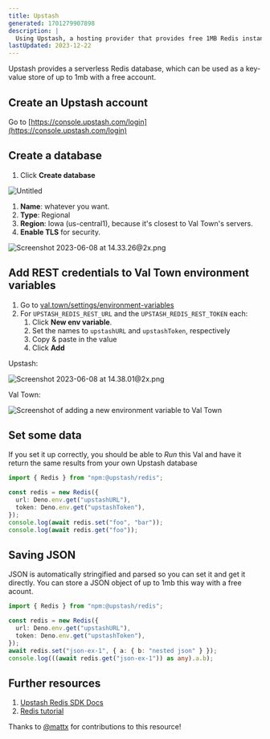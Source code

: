 ```yaml
---
title: Upstash
generated: 1701279907898
description: |
  Using Upstash, a hosting provider that provides free 1MB Redis instances.
lastUpdated: 2023-12-22
---
```



Upstash provides a serverless Redis database, which can be used as a key-value
store of up to 1mb with a free account.

## Create an Upstash account

Go to [https://console.upstash.com/login](https://console.upstash.com/login)

## Create a database

1. Click **Create database**

![Untitled](./upstash/untitled.png)

1. **Name**: whatever you want.
2. **Type**: Regional
3. **Region**: Iowa (us-central1), because it's closest to Val Town's servers.
4. **Enable TLS** for security.

![Screenshot 2023-06-08 at 14.33.26@2x.png](./upstash/screenshot_2023-06-08_at_1433262x.png)

## Add REST credentials to Val Town environment variables

1. Go to [val.town/settings/environment-variables](https://www.val.town/settings/environment-variables)
2. For `UPSTASH_REDIS_REST_URL` and the `UPSTASH_REDIS_REST_TOKEN` each:
   1. Click **New env variable**.
   2. Set the names to `upstashURL` and `upstashToken`, respectively
   3. Copy & paste in the value
   4. Click **Add**

Upstash:

![Screenshot 2023-06-08 at 14.38.01@2x.png](./upstash/screenshot_2023-06-08_at_1438012x.png)

Val Town:

![Screenshot of adding a new environment variable to Val Town](./upstash/env-variable-new.png)

## Set some data

If you set it up correctly, you should be able to *Run* this Val and have
it return the same results from your own Upstash database

```ts title="Saving data" val
import { Redis } from "npm:@upstash/redis";

const redis = new Redis({
  url: Deno.env.get("upstashURL"),
  token: Deno.env.get("upstashToken"),
});
console.log(await redis.set("foo", "bar"));
console.log(await redis.get("foo"));
```

## Saving JSON

JSON is automatically stringified and parsed so you can set it and get it
directly. You can store a JSON object of up to 1mb this way with a free acount.

```ts title="Saving JSON value" val
import { Redis } from "npm:@upstash/redis";

const redis = new Redis({
  url: Deno.env.get("upstashURL"),
  token: Deno.env.get("upstashToken"),
});
await redis.set("json-ex-1", { a: { b: "nested json" } });
console.log(((await redis.get("json-ex-1")) as any).a.b);
```

## Further resources

1. [Upstash Redis SDK Docs](https://docs.upstash.com/redis/sdks/javascriptsdk/overview)
2. [Redis tutorial](https://redis.io/docs/data-types/tutorial/)

Thanks to [@mattx](https://www.val.town/mattx) for contributions to this
resource!

